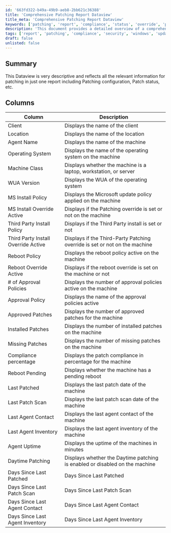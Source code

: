 ```yaml
---
id: '663fd322-b49a-49b9-aeb8-2bb621c36388'
title: 'Comprehensive Patching Report Dataview'
title_meta: 'Comprehensive Patching Report Dataview'
keywords: ['patching', 'report', 'compliance', 'status', 'override', 'policy', 'approval', 'installed', 'missing', 'last', 'agent']
description: 'This document provides a detailed overview of a comprehensive patching report dataview, including essential columns such as patching configuration, patch status, and compliance metrics for effective machine management.'
tags: ['report', 'patching', 'compliance', 'security', 'windows', 'update']
draft: false
unlisted: false
---
```

## Summary

This Dataview is very descriptive and reflects all the relevant information for patching in just one report including Patching configuration, Patch status, etc.

## Columns

| Column                                 | Description                                                              |
|----------------------------------------|--------------------------------------------------------------------------|
| Client                                 | Displays the name of the client                                          |
| Location                               | Displays the name of the location                                        |
| Agent Name                             | Displays the name of the machine                                         |
| Operating System                       | Displays the name of the operating system on the machine                 |
| Machine Class                          | Displays whether the machine is a laptop, workstation, or server        |
| WUA Version                            | Displays the WUA of the operating system                                 |
| MS Install Policy                      | Displays the Microsoft update policy applied on the machine              |
| MS Install Override Active             | Displays if the Patching override is set or not on the machine          |
| Third Party Install Policy             | Displays if the Third Party install is set or not                       |
| Third Party Install Override Active     | Displays if the Third-Party Patching override is set or not on the machine |
| Reboot Policy                          | Displays the reboot policy active on the machine                         |
| Reboot Override Active                 | Displays if the reboot override is set on the machine or not            |
| # of Approval Policies                 | Displays the number of approval policies active on the machine           |
| Approval Policy                        | Displays the name of the approval policies active                        |
| Approved Patches                       | Displays the number of approved patches for the machine                  |
| Installed Patches                      | Displays the number of installed patches on the machine                  |
| Missing Patches                        | Displays the number of missing patches on the machine                    |
| Compliance percentage                  | Displays the patch compliance in percentage for the machine              |
| Reboot Pending                         | Displays whether the machine has a pending reboot                       |
| Last Patched                           | Displays the last patch date of the machine                              |
| Last Patch Scan                        | Displays the last patch scan date of the machine                         |
| Last Agent Contact                     | Displays the last agent contact of the machine                           |
| Last Agent Inventory                   | Displays the last agent inventory of the machine                         |
| Agent Uptime                           | Displays the uptime of the machines in minutes                           |
| Daytime Patching                       | Displays whether the Daytime patching is enabled or disabled on the machine |
| Days Since Last Patched                | Days Since Last Patched                                                  |
| Days Since Last Patch Scan             | Days Since Last Patch Scan                                               |
| Days Since Last Agent Contact          | Days Since Last Agent Contact                                            |
| Days Since Last Agent Inventory        | Days Since Last Agent Inventory                                          |













